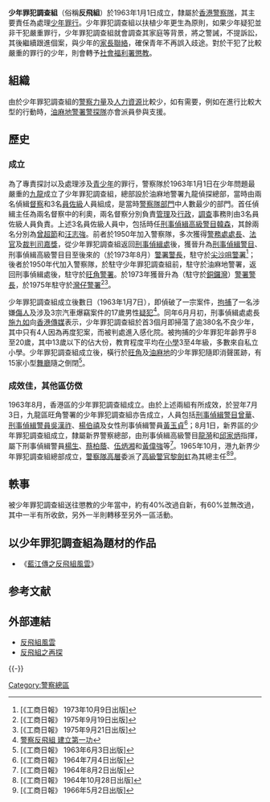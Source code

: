 {{Pathnav|香港警務處|香港警務處架構|frame=1}}
{{Infobox law enforcement agency
|unit_name= 少年罪犯調查組<br />{{lang|en|}}
|image= 
|caption= 
|country= {{HK}}
|type=
|branch= [[香港警察隊|香港警察隊]]
|dates= 1963年1月1日至？
|specialization= 
|command_structure= 
|size= 
|garrison= 
|ceremonial_chief=
|nickname= '''反飛組'''
|motto= 
|colors= 
|march=
|mascot=
|battles= 
|current_commander=
|notable_commanders=
|anniversaries= 
|decorations=
|identification_symbol=
|identification_symbol_label=
}}

'''少年罪犯調查組'''（俗稱'''反飛組'''）於1963年1月1日成立，隸屬於[[香港警察隊|香港警察隊]]，其主要責任為處理[[少年|少年]][[罪行|罪行]]。少年罪犯調查組以扶植少年更生為原則，如果少年疑犯並非干犯嚴重罪行，少年罪犯調查組就會調查其家庭等背景，將之警誡，不提訴訟，其後繼續跟進個案，與少年的[[家長|家長]][[聯絡|聯絡]]，確保青年不再誤入歧途。對於干犯了比較嚴重的罪行的少年，則會轉予[[社會福利署|社會福利署]][[懲教|懲教]]。

==組織==
由於少年罪犯調查組的[[警察力量|警察力量]]及[[人力資源|人力資源]]比較少，如有需要，例如在進行比較大型的行動時，[[油麻地警署|油麻地警署]][[警探隊|警探隊]]亦會派員參與支援。

==歷史==
===成立===
為了專責探討以及處理涉及[[青少年|青少年]]的罪行，警察隊於1963年1月1日在少年問題最嚴重的[[九龍|九龍]]成立了少年罪犯調查組，總部設於油麻地警署九龍偵探總部，當時由兩名偵緝[[督察_(香港)|督察]]和3名[[員佐級|員佐級]]人員組成，是當時[[香港警務處架構|警察隊部門]]中人數最少的部門。首任偵緝主任為兩名督察中的利奧，兩名督察分別負責[[管理|管理]]及[[行政|行政]]，[[調查|調查]]事務則由3名員佐級人員負責。上述3名員佐級人員中，包括時任[[刑事偵緝高級警目|刑事偵緝高級警目]][[韓森|韓森]]，其餘兩名分別為[[曾超節|曾超節]]和[[汪志強|汪志強]]。前者於1950年加入警察隊，多次獲得[[警務處處長|警務處處長]]、[[法官|法官]]及[[裁判司|裁判司]][[嘉獎|嘉獎]]，從少年罪犯調查組返回[[刑事偵緝處|刑事偵緝處]]後，獲晉升為[[刑事偵緝警目|刑事偵緝警目]]、刑事偵緝高級警目目至後來的（於1973年8月）[[警署警長|警署警長]]，駐守於[[尖沙咀警署|尖沙咀警署]]<ref>[《工商日報》 1973年10月9日出版]</ref>；後者於1950年代加入警察隊，於駐守少年罪犯調查組前，駐守於油麻地警署，返回刑事偵緝處後，駐守於[[旺角警署|旺角警署]]。於1973年獲晉升為（駐守於[[銅鑼灣|銅鑼灣]]）[[警署警長|警署警長]]，於1975年駐守於[[灣仔警署|灣仔警署]]<ref>[《工商日報》 1975年9月19日出版]</ref><ref>[《工商日報》 1975年9月21日出版]</ref>。

少年罪犯調查組成立後數日（1963年1月7日），即偵破了一宗案件，[[拘捕|拘捕]]了一名涉嫌[[傷人|傷人]]及涉及3宗汽車爆竊案件的17歲男性[[疑犯|疑犯]]<ref>[http://a367.yahoofs.com/hkblog/8yA4fqOTHBWbfTylu7hHxEIb_7/blog/ap_20110604105018253.jpg?ib_____D1Pps7Rxl 警察反飛組 建立第一功]{{dead link|date=2017年12月 |bot=InternetArchiveBot |fix-attempted=yes }}</ref>。同年6月月初，刑事偵緝處處長[[施九如|施九如]]向[[香港傳媒|香港傳媒]]表示，少年罪犯調查組於首3個月即掃蕩了逾380名不良少年，其中只有4人因為再度犯案，而被判處進入感化院。被拘捕的少年罪犯年齡界乎8至20歲，其中13歲以下的佔大份，教育程度平均在[[小學|小學]]3至4年級，多數來自私立小學。少年罪犯調查組成立後，橫行於[[旺角|旺角]]及[[油麻地|油麻地]]的少年罪犯隨即消聲匿跡，有15家小型[[舞廳|舞廳]]隨之倒閉<ref>[《工商日報》 1963年6月3日出版]</ref>。

===成效佳，其他區仿傚===
1963年8月，香港區的少年罪犯調查組成立。由於上述兩組有所成效，於翌年7月3日，九龍區旺角警署的少年罪犯調查組亦告成立，人員包括[[刑事偵緝警目|刑事偵緝警目]][[曾華|曾華]]、[[刑事偵緝警員|刑事偵緝警員]][[吳漢祚|吳漢祚]]、[[楊伯禧|楊伯禧]]及女性刑事偵緝警員[[黃玉貞|黃玉貞]]<ref>[《工商日報》 1964年7月4日出版]</ref>；8月1日，新界區的少年罪犯調查組成立，隸屬新界警察總部，由刑事偵緝高級警目[[龍漪|龍漪]]和[[邱家炳|邱家炳]]指揮，屬下刑事偵緝警員[[楊生|楊生]]、[[蔡柏蔭|蔡柏蔭]]、[[伍炳湘|伍炳湘]]和[[黃偉強|黃偉強]]等<ref>[《工商日報》 1964年8月2日出版]</ref>。1965年10月，港九新界少年罪犯調查組總部成立，[[香港警務處憲委級職級|警察隊高層]]委派了[[高級警官|高級警官]][[黎劍虹|黎劍虹]]為其總主任<ref>[《工商日報》 1964年10月28日出版]</ref><ref>[《工商日報》 1966年5月2日出版]</ref>。

==軼事==
被少年罪犯調查組送往懲教的少年當中，約有40%改過自新，有60%並無改過，其中一半有所收歛，另外一半則轉移至另外一區活動。

==以少年罪犯調查組為題材的作品==
*《[[藍江傳之反飛組風雲|藍江傳之反飛組風雲]]》

== 参考文献 ==
{{Reflist|2}}

== 外部連結 ==
* [http://hk.myblog.yahoo.com/albertcdhk/article?mid=332 反飛組風雲]
* [http://hk.myblog.yahoo.com/albertcdhk/article?mid=4945 反飛組之再探]

{{-}}
{{HKPF architecture}}

[[Category:警察總區|Category:警察總區]]
